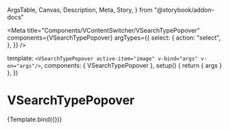   ArgsTable,
  Canvas,
  Description,
  Meta,
  Story,
} from "@storybook/addon-docs"


<Meta
  title="Components/VContentSwitcher/VSearchTypePopover"
  components={VSearchTypePopover}
  argTypes={{
    select: {
      action: "select",
    },
  }}
/>

  template: `<VSearchTypePopover active-item="image" v-bind="args" v-on="args"/>`,
  components: { VSearchTypePopover },
  setup() {
    return { args }
  },
})

# VSearchTypePopover

<Description of={VSearchTypePopover} />

<ArgsTable of={VSearchTypePopover} />

<Canvas>
  <Story height="480px" name="Default">
    {Template.bind({})}
  </Story>
</Canvas>
